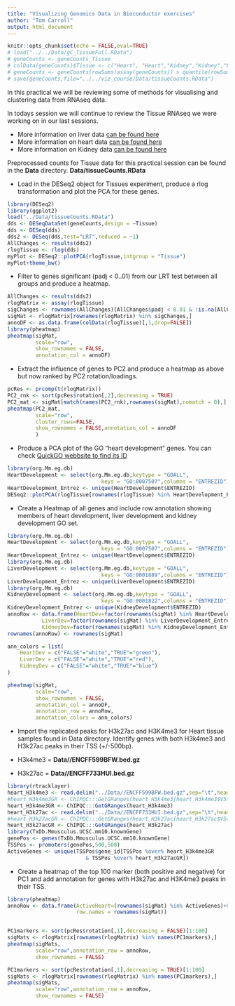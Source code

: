 ```yaml
---
title: "Visualizing Genomics Data in Bioconductor exercises"
author: "Tom Carroll"
output: html_document
---
```


```r
knitr::opts_chunk$set(echo = FALSE,eval=TRUE)
# load("../../Data/gC_TissueFull.RData")
# geneCounts <- geneCounts_Tissue
# colData(geneCounts)$Tissue <- c("Heart", "Heart","Kidney","Kidney","Liver","Liver") 
# geneCounts <- geneCounts[rowSums(assay(geneCounts)) > quantile(rowSums(assay(geneCounts)),0.4)]
# save(geneCounts,file="../../viz_course/Data/tissueCounts.RData")
```

In this practical we will be reviewing some of methods for visualising and clustering data from RNAseq data.


In todays session we will continue to review the Tissue RNAseq we were working on in our last sessions.

- More information on liver data [can be found here ](https://www.encodeproject.org/experiments/ENCSR000CHB/)
- More information on heart data [can be found here ](https://www.encodeproject.org/experiments/ENCSR000CGZ/)
- More information on Kidney data [can be found here ](https://www.encodeproject.org/experiments/ENCSR000CGZ/)

Preprocessed counts for Tissue data for this practical session can be found in the **Data** directory.
**Data/tissueCounts.RData**

- Load in the DESeq2 object for Tissues experiment,  produce a rlog transformation and plot the PCA for these genes.


```r
library(DESeq2)
library(ggplot2)
load("../Data/tissueCounts.RData")
dds <- DESeqDataSet(geneCounts,design = ~Tissue)
dds <- DESeq(dds)
dds2 <- DESeq(dds,test="LRT",reduced = ~1)
AllChanges <- results(dds2)
rlogTissue <- rlog(dds)
myPlot <- DESeq2::plotPCA(rlogTissue,intgroup = "Tissue")
myPlot+theme_bw()
```


- Filter to genes significant (padj < 0..01) from our LRT test between all groups and produce a heatmap.

```r
AllChanges <- results(dds2)
rlogMatrix <- assay(rlogTissue)
sigChanges <- rownames(AllChanges)[AllChanges$padj < 0.01 & !is.na(AllChanges$padj)]
sigMat <- rlogMatrix[rownames(rlogMatrix) %in% sigChanges,]
annoDF <- as.data.frame(colData(rlogTissue)[,1,drop=FALSE])
library(pheatmap)
pheatmap(sigMat,
         scale="row",
         show_rownames = FALSE,
         annotation_col = annoDF)

```


- Extract the influence of genes to PC2 and produce a heatmap as above but now ranked by PC2 rotation/loadings.

```r
pcRes <- prcomp(t(rlogMatrix))
PC2_rnk <- sort(pcRes$rotation[,2],decreasing = TRUE)
PC2_mat <- sigMat[match(names(PC2_rnk),rownames(sigMat),nomatch = 0),]
pheatmap(PC2_mat,
         scale="row",
         cluster_rows=FALSE,
         show_rownames = FALSE,annotation_col = annoDF
         )

```


- Produce a PCA plot of the GO "heart development" genes. You can check [QuickGO webbsite to find its ID](https://www.ebi.ac.uk/QuickGO/.)
```r

library(org.Mm.eg.db)
HeartDevelopment <- select(org.Mm.eg.db,keytype = "GOALL",
                              keys = "GO:0007507",columns = "ENTREZID")
HeartDevelopment_Entrez <- unique(HeartDevelopment$ENTREZID)
DESeq2::plotPCA(rlogTissue[rownames(rlogTissue) %in% HeartDevelopment_Entrez],intgroup = "Tissue")+theme_bw()
```

- Create a Heatmap of all genes and include row annotation showing members of heart development, liver development and kidney development GO set.

```r

library(org.Mm.eg.db)
HeartDevelopment <- select(org.Mm.eg.db,keytype = "GOALL",
                              keys = "GO:0007507",columns = "ENTREZID")
HeartDevelopment_Entrez <- unique(HeartDevelopment$ENTREZID)
library(org.Mm.eg.db)
LiverDevelopment <- select(org.Mm.eg.db,keytype = "GOALL",
                              keys = "GO:0001889",columns = "ENTREZID")
LiverDevelopment_Entrez <- unique(LiverDevelopment$ENTREZID)
library(org.Mm.eg.db)
KidneyDevelopment <- select(org.Mm.eg.db,keytype = "GOALL",
                              keys = "GO:0001822",columns = "ENTREZID")
KidneyDevelopment_Entrez <- unique(KidneyDevelopment$ENTREZID)
annoRow <- data.frame(HeartDev=factor(rownames(sigMat) %in% HeartDevelopment_Entrez),
           LiverDev=factor(rownames(sigMat) %in% LiverDevelopment_Entrez),
           KidneyDev=factor(rownames(sigMat) %in% KidneyDevelopment_Entrez))
rownames(annoRow) <- rownames(sigMat)

ann_colors = list(
    HeartDev = c("FALSE"="white","TRUE"="green"),
    LiverDev = c("FALSE"="white","TRUE"="red"),
    KidneyDev = c("FALSE"="white","TRUE"="blue")
)

pheatmap(sigMat,
         scale="row",
         show_rownames = FALSE,
         annotation_col = annoDF,
         annotation_row = annoRow,
         annotation_colors = ann_colors)

```


- Import the replicated peaks for H3k27ac and H3K4me3 for Heart tissue samples found in Data directory. Identify genes with both H3k4me3 and H3k27ac peaks in their TSS (+/-500bp).

- H3k4me3 = **Data//ENCFF599BFW.bed.gz**
- H3k27ac = **Data//ENCFF733HUI.bed.gz**

```r
library(rtracklayer)
heart_H3k4me3 <- read.delim("../Data//ENCFF599BFW.bed.gz",sep="\t",header = FALSE)
#heart_H3k4me3GR <- ChIPQC:::GetGRanges(heart_H3k4me3[heart_H3k4me3$V5>100,])
heart_H3k4me3GR <- ChIPQC:::GetGRanges(heart_H3k4me3)
heart_H3k27ac <- read.delim("../Data//ENCFF733HUI.bed.gz",sep="\t",header = FALSE)
#heart_H3k27acGR <- ChIPQC:::GetGRanges(heart_H3k27ac[heart_H3k27ac$V5>100,])
heart_H3k27acGR <- ChIPQC:::GetGRanges(heart_H3k27ac)
library(TxDb.Mmusculus.UCSC.mm10.knownGene)
genePos <- genes(TxDb.Mmusculus.UCSC.mm10.knownGene)
TSSPos <- promoters(genePos,500,500)
ActiveGenes <- unique(TSSPos$gene_id[TSSPos %over% heart_H3k4me3GR 
                         & TSSPos %over% heart_H3k27acGR])

```


- Create a heatmap of the top 100 marker (both positive and negative) for PC1 and add annotation for genes with H3k27ac and H3K4me3 peaks in their TSS.

```r
library(pheatmap)
annoRow <- data.frame(ActiveHeart=(rownames(sigMat) %in% ActiveGenes)+0,
                      row.names = rownames(sigMat))


PC1markers <- sort(pcRes$rotation[,1],decreasing = FALSE)[1:100]
sigMats <- rlogMatrix[rownames(rlogMatrix) %in% names(PC1markers),]
pheatmap(sigMats,
         scale="row",annotation_row = annoRow,
         show_rownames = FALSE)

PC1markers <- sort(pcRes$rotation[,1],decreasing = TRUE)[1:100]
sigMats <- rlogMatrix[rownames(rlogMatrix) %in% names(PC1markers),]
pheatmap(sigMats,
         scale="row",annotation_row = annoRow,
         show_rownames = FALSE)

```


